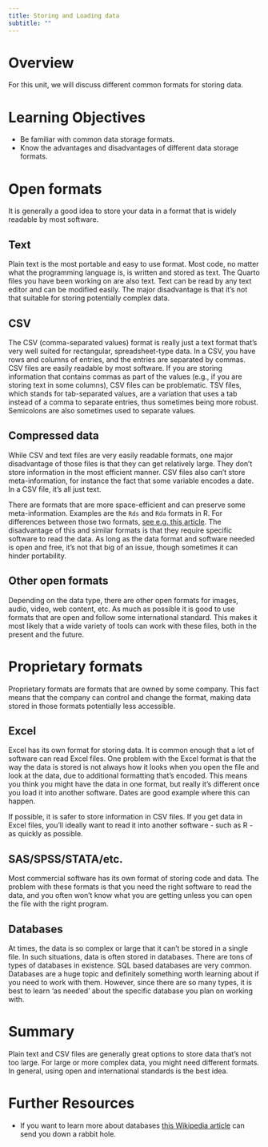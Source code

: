 ```yaml
---
title: Storing and Loading data
subtitle: ""
---
```


# Overview

For this unit, we will discuss different common formats for storing data.


# Learning Objectives

- Be familiar with common data storage formats.
- Know the advantages and disadvantages of different data storage formats.


# Open formats

It is generally a good idea to store your data in a format that is widely readable by most software.


## Text

Plain text is the most portable and easy to use format. Most code, no matter what the programming language is, is written and stored as text. The Quarto files you have been working on are also text. Text can be read by any text editor and can be modified easily. The major disadvantage is that it's not that suitable for storing potentially complex data.


## CSV

The CSV (comma-separated values) format is really just a text format that's very well suited for rectangular, spreadsheet-type data. In a CSV, you have rows and columns of entries, and the entries are separated by commas. CSV files are easily readable by most software. If you are storing information that contains commas as part of the values (e.g., if you are storing text in some columns), CSV files can be problematic. TSV files, which stands for tab-separated values, are a variation that uses a tab instead of a comma to separate entries, thus sometimes being more robust. Semicolons are also sometimes used to separate values.


## Compressed data

While CSV and text files are very easily readable formats, one major disadvantage of those files is that they can get relatively large. They don't store information in the most efficient manner. CSV files also can't store meta-information, for instance the fact that some variable encodes a date. In a CSV file, it's all just text.

There are formats that are more space-efficient and can preserve some meta-information. Examples are the `Rds` and `Rda` formats in R. For differences between those two formats, [see e.g. this article](http://www.sthda.com/english/wiki/saving-data-into-r-data-format-rds-and-rdata). The disadvantage of this and similar formats is that they require specific software to read the data. As long as the data format and software needed is open and free, it's not that big of an issue, though sometimes it can hinder portability.


## Other open formats

Depending on the data type, there are other open formats for images, audio, video, web content, etc. As much as possible it is good to use formats that are open and follow some international standard. This makes it most likely that a wide variety of tools can work with these files, both in the present and the future.


# Proprietary formats

Proprietary formats are formats that are owned by some company. This fact means that the company can control and change the format, making data stored in those formats potentially less accessible.


## Excel

Excel has its own format for storing data. It is common enough that a lot of software can read Excel files. One problem with the Excel format is that the way the data is stored is not always how it looks when you open the file and look at the data, due to additional formatting that's encoded. This means you think you might have the data in one format, but really it's different once you load it into another software. Dates are good example where this can happen. 

If possible, it is safer to store information in CSV files. If you get data in Excel files, you'll ideally want to read it into another software - such as R - as quickly as possible.


## SAS/SPSS/STATA/etc.

Most commercial software has its own format of storing code and data. The problem with these formats is that you need the right software to read the data, and you often won't know what you are getting unless you can open the file with the right program. 


## Databases

At times, the data is so complex or large that it can't be stored in a single file. In such situations, data is often stored in databases. There are tons of types of databases in existence. SQL based databases are very common. Databases are a huge topic and definitely something worth learning about if you need to work with them. However, since there are so many types, it is best to learn 'as needed' about the specific database you plan on working with. 


# Summary

Plain text and CSV files are generally great options to store data that's not too large. For large or more complex data, you might need different formats. In general, using open and international standards is the best idea.


# Further Resources

* If you want to learn more about databases [this Wikipedia article](https://en.wikipedia.org/wiki/Database) can send you down a rabbit hole.


